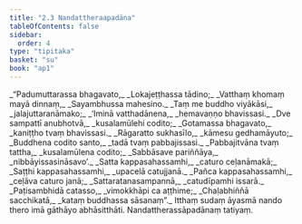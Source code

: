 ```yaml
---
title: "2.3 Nandattheraapadāna"
tableOfContents: false
sidebar:
  order: 4
type: "tipitaka"
basket: "su"
book: "ap1"
---
```



<DynamicBreadcrumb />

<Division number="27" book="ap1">

<Paragraph number="726" type="verses" book="ap1">
_“Padumuttarassa bhagavato,_  
_Lokajeṭṭhassa tādino;_  
_Vatthaṃ khomaṃ mayā dinnaṃ,_  
_Sayambhussa mahesino._  

</Paragraph>

</Division>
<Division number="28" book="ap1">

<Paragraph number="727" type="verses" book="ap1">
_Taṃ me buddho viyākāsi,_  
_jalajuttaranāmako;_  
_‘Iminā vatthadānena,_  
_hemavaṇṇo bhavissasi._  

</Paragraph>

</Division>
<Division number="29" book="ap1">

<Paragraph number="728" type="verses" book="ap1">
_Dve sampattī anubhotvā,_  
_kusalamūlehi codito;_  
_Gotamassa bhagavato,_  
_kaniṭṭho tvaṃ bhavissasi._  

</Paragraph>

</Division>
<Division number="30" book="ap1">

<Paragraph number="729" type="verses" book="ap1">
_Rāgaratto sukhasīlo,_  
_kāmesu gedhamāyuto;_  
_Buddhena codito santo,_  
_tadā tvaṃ pabbajissasi._  

</Paragraph>

</Division>
<Division number="31" book="ap1">

<Paragraph number="730" type="verses" book="ap1">
_Pabbajitvāna tvaṃ tattha,_  
_kusalamūlena codito;_  
_Sabbāsave pariññāya,_  
_nibbāyissasināsavo’._  

</Paragraph>

</Division>
<Division number="32" book="ap1">

<Paragraph number="731" type="verses" book="ap1">
_Satta kappasahassamhi,_  
_caturo ceḷanāmakā;_  
_Saṭṭhi kappasahassamhi,_  
_upacelā catujjanā._  

</Paragraph>

</Division>
<Division number="33" book="ap1">

<Paragraph number="732" type="verses" book="ap1">
_Pañca kappasahassamhi,_  
_ceḷāva caturo janā;_  
_Sattaratanasampannā,_  
_catudīpamhi issarā._  

</Paragraph>

</Division>
<Division number="34" book="ap1">

<Paragraph number="733" type="verses" book="ap1">
_Paṭisambhidā catasso,_  
_vimokkhāpi ca aṭṭhime;_  
_Chaḷabhiññā sacchikatā,_  
_kataṃ buddhassa sāsanaṃ”._  

</Paragraph>

<Paragraph number="734" book="ap1">
Itthaṃ sudaṃ āyasmā nando thero imā gāthāyo abhāsitthāti.

</Paragraph>
</Division>

<Paragraph number="735" type="center" book="ap1">
Nandattherassāpadānaṃ tatiyaṃ.
</Paragraph>